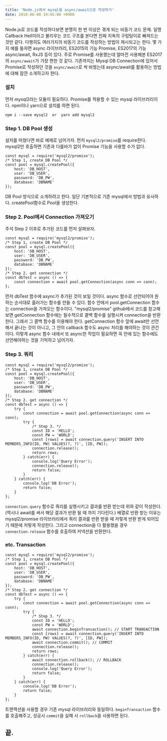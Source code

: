 ```yaml
---
title: 'Node.js에서 mysql을 async/await으로 작성하기'
date: 2018-06-08 19:45:00 +0900
---
```


Node.js로 코드를 작성하다보면 분명히 한 번 이상은 겪게 되는 비동기 코드 문제.
일명 Callback Hell이라고 불리우는 코드 구조를 본다면 진짜 지옥의 구렁텅이로 빠져드는 것만 같다.
다행히도 여러가지의 비동기 코드를 작성하는 방법이 제시되고는 한다.
몇 가지 예를 들자면 async 라이브러리, ES2015의 기능 Promise, ES2017의 기능 async/await, RxJS 등이 있다.
주로 Promise를 사용했는데 얼마전 사용해본 ES2017의 `async/await`가 가장 편한 것 같다.
기존까지는 Mysql DB Connection에 있어서 Promise로 작성하던 것을 `async/await`로 싹 바꿨는데 async/await를 활용하는 방법에 대해 잠깐 소개하고자 한다.

### 설치

먼저 mysql2라는 모듈이 필요하다. Promise를 적용할 수 있는 mysql 라이브러리이다. npm이나 yarn으로 설치를 하면 된다.

```
npm i --save mysql2  or  yarn add mysql2
```

### Step 1. DB Pool 생성

설치를 마쳤다면 바로 예제로 넘어가자. 먼저 `mysql2/promise`를 require한다.
mysql2만 호출하면 기존과 다를바가 없이 Promise 기능을 사용할 수가 없다.

```
const mysql = require('mysql2/promise');
/* Step 1, create DB Pool */
const pool = mysql.createPool({
 	host: 'DB_HOST',
 	user: 'DB_USER',
 	password: 'DB_PW',
 	database: 'DBNAME'
});
```

DB Pool 방식으로 소개하려고 한다.
일단 기본적으로 기존 mysql에서 방법과 유사하다.
createPool함수로 Pool을 생성한다.

### Step 2. Pool에서 Connection 가져오기

주석 Step 2 이후로 추가된 코드를 먼저 살펴보자.

```
const mysql = require('mysql2/promise');
/* Step 1, create DB Pool */
const pool = mysql.createPool({
 	host: 'DB_HOST',
 	user: 'DB_USER',
 	password: 'DB_PW',
 	database: 'DBNAME'
});
/* Step 2. get connection */
const dbTest = async () => {
	const connection = await pool.getConnection(async conn => conn);
};
```

먼저 dbTest 함수에 async가 추가된 것이 보일 것이다.
async 함수로 선언되어야 원하는 순서대로 흘러가는 함수를 만들 수 있다.
함수 안에서 pool.getConnection 함수는 connection을 가져오는 함수이다.
"mysql2/promise" github에서 코드를 참고해보면 getConnection 함수에는 필수적으로 콜백 함수를 실행시켜 connection을 반환한다.
그래서 그 콜백 함수를 이용해야 한다.
getConnection 함수 앞에 await만 선언해서 끝나는 것이 아니고, 그 안의 callback 함수도 async 처리를 해야하는 것이 관건이다.
이렇게 async 함수 내에서 또 async한 작업이 필요하면 꼭 안에 있는 함수에도 선언해야하는 것을 기억하고 넘어가자.

### Step 3. 쿼리

```
const mysql = require('mysql2/promise');
/* Step 1, create DB Pool */
const pool = mysql.createPool({
	host: 'DB_HOST',
	user: 'DB_USER',
	password: 'DB_PW',
	database: 'DBNAME'
});
/* Step 2. get connection */
const dbTest = async () => {
	try {
		const connection = await pool.getConnection(async conn => conn);
		try {
			/* Step 3. */
			const ID = 'HELLO';
			const PW = 'WORLD';
			const [rows] = await connection.query('INSERT INTO MEMBERS_INFO(ID, PW) VALUES(?, ?)', [ID, PW]);
			connection.release();
			return rows;
		} catch(err) {
			console.log('Query Error');
			connection.release();
			return false;
		}
	} catch(err) {
		console.log('DB Error');
		return false;
	}
};
```

`connection.query` 함수로 쿼리를 실행시키고 결과를 반환 받는데 위와 같이 작성한다. (역시나 await를 써서 해당 결과가 반환 될 때 까지 기다린다.) 배열로 반환 받는 이유는 mysql2/promise 라이브러리에서
쿼리 결과를 반환 받을 때 저렇게 반환 받게 되어있기 때문에 저렇게 작성한다.
그리고 connection을 다 활용했을 경우 `connection.release` 함수를 호출하여 커넥션을 반환한다.

### etc. Transaction

```
const mysql = require('mysql2/promise');
/* Step 1, create DB Pool */
const pool = mysql.createPool({
	host: 'DB_HOST',
	user: 'DB_USER',
	password: 'DB_PW',
	database: 'DBNAME'
});
/* Step 2. get connection */
const dbTest = async () => {
	try {
		const connection = await pool.getConnection(async conn => conn);
		try {
			/* Step 3. */
			const ID = 'HELLO';
			const PW = 'WORLD';
			await connection.beginTransaction(); // START TRANSACTION
			const [rows] = await connection.query('INSERT INTO MEMBERS_INFO(ID, PW) VALUES(?, ?)', [ID, PW]);
			await connection.commit(); // COMMIT
			connection.release();
			return rows;
		} catch(err) {
			await connection.rollback(); // ROLLBACK
			connection.release();
			console.log('Query Error');
			return false;
		}
	} catch(err) {
		console.log('DB Error');
		return false;
	}
};
```

트랜잭션을 사용할 경우 기존 mysql 라이브러리와 동일하다.
`beginTransaction` 함수를 호출해주고, 성공시 `commit`을 실패 시 `rollback`을 사용하면 된다.

## 끝.
